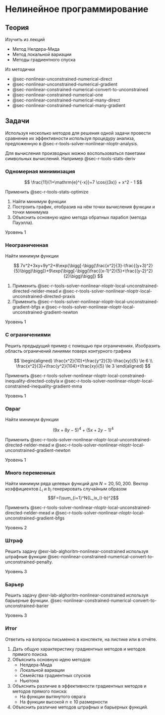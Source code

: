 # Нелинейное программирование {#sec-lab-alghorithm-nonlinear}

## Теория

Изучить из лекций

-   Метод Нелдера-Мида
-   Метод локальной вариации
-   Методы градиентного спуска

Из методички

-   @sec-nonlinear-unconstrained-numerical-direct
-   @sec-nonlinear-unconstrained-numerical-gradient
-   @sec-nonlinear-constrained-numerical-convert-to-unconstrained
-   @sec-nonlinear-constrained-numerical-one
-   @sec-nonlinear-constrained-numerical-many-direct
-   @sec-nonlinear-constrained-numerical-many-gradient


## Задачи

Используя несколько методов для решения одной задачи провести сравнение их эффективности используя процедуру анализа, предложенную в @sec-r-tools-solver-nonlinear-nloptr-analysis.

::: callout-tip
Для вычисления производных можно воспользоваться пакетами символьных вычислений. Например @sec-r-tools-stats-deriv
:::

:::: {#exr-lab-alghoritm-nonlinear-one-dim}
### Одномерная минимизация

$$
\frac{11}{1+\mathrm{e}^{-x}}+7 \cos{(3x)} + x^2 - 1
$$

Применить @sec-r-tools-stats-optimize

1.  Найти минимум функции
2.  Построить график, отобразив на нём точки вычисления функции и точки минимума
3.  Объяснить основную идею метода обратных парабол (метода Пауэлла).

::: {.callout-note appearance="minimal"}
Уровень 1
:::
::::

:::: {#exr-lab-alghoritm-nonlinear-unconstrained}
### Неограниченная

Найти минимум функции

$$
7x^2+3xy+9y^2+8\exp{\bigg[-\bigg(\frac{x^2}{3}-\frac{(y+3)^2}{5}\bigg)\bigg]}+9\exp{\bigg[-\bigg(\frac{(x-1)^2}{5}+\frac{(y-2)^2}{2}\bigg)\bigg]}
$$

1.  Применить @sec-r-tools-solver-nonlinear-nloptr-local-unconstrained-directed-nelder-mead и @sec-r-tools-solver-nonlinear-nloptr-local-unconstrained-directed-praxis
2.  Применить @sec-r-tools-solver-nonlinear-nloptr-local-unconstrained-gradient-bfgs и @sec-r-tools-solver-nonlinear-nloptr-local-unconstrained-gradient-newton

::: {.callout-note appearance="minimal"}
Уровень 1
:::
::::

:::: {#exr-lab-alghoritm-nonlinear-constrained}
### С ограничениями

Решить предыдущий пример с помощью при ограничениях. Изобразить область ограничений линиями поверх контурного графика

$$
\begin{aligned}
\frac{x^2}{10}+\frac{y^2}{3}-\frac{xy}{5} \le 6 \\
\frac{x^2}{3}+\frac{y^2}{104}+\frac{xy}{5} \le 3
\end{aligned}
$$

Применить @sec-r-tools-solver-nonlinear-nloptr-local-constrained-inequality-directed-cobyla и @sec-r-tools-solver-nonlinear-nloptr-local-constrained-inequality-gradient-mma

::: {.callout-note appearance="minimal"}
Уровень 1
:::
::::

:::: {#exr-lab-alghoritm-nonlinear-ravine}
### Овраг

Найти минимум функции

$$
(9x+8y-5)^4 + (5x+2y-1)^4
$$

Применить @sec-r-tools-solver-nonlinear-nloptr-local-unconstrained-directed-nelder-mead и @sec-r-tools-solver-nonlinear-nloptr-local-unconstrained-gradient-newton

::: {.callout-note appearance="minimal"}
Уровень 1
:::
::::

:::: {#exr-lab-alghoritm-nonlinear-high-order}
### Много переменных

Найти минимум ряда целевых функций для $N=20,50,200$. Вектор коэффициентов $L_i$ и $b_i$ генерировать случайным образом\
$$F=(\sum_{i=1}^N{L_ix_i}-b)^2$$

Применить @sec-r-tools-solver-nonlinear-nloptr-local-unconstrained-directed-nelder-mead и @sec-r-tools-solver-nonlinear-nloptr-local-unconstrained-gradient-bfgs

::: {.callout-note appearance="minimal"}
Уровень 2
:::
::::

:::: {#exr-lab-alghoritm-nonlinear-penalty}
### Штраф

Решить задачу @exr-lab-alghoritm-nonlinear-constrained используя штрафные функции @sec-nonlinear-constrained-numerical-convert-to-unconstrained-penalty.

::: {.callout-note appearance="minimal"}
Уровень 3
:::
::::

:::: {#exr-lab-alghoritm-nonlinear-barier}
### Барьер

Решить задачу @exr-lab-alghoritm-nonlinear-constrained используя барьерные функции. @sec-nonlinear-constrained-numerical-convert-to-unconstrained-barier

::: {.callout-note appearance="minimal"}
Уровень 3
:::
::::

:::: {#exr-lab-alghoritm-nonlinear-summary}
### Итог

::: callout-important
Ответить на вопросы письменно в конспекте, на листике или в отчёте.
:::

1.  Дать общую характеристику градиентных методов и методов прямого поиска.
2.  Объяснить основную идею методов:
    + Нелдера-Мида
    + Локальной вариации
    + Семейства градиентных спусков
    + Ньютона
3.  Объяснить различие в эффективности градиентных методов и методов прямого поиска:
    + На функции вытянутого оврага
    + На функции высокой $n\geq 10$ размерности
4.  Объяснить различие методов штрафных и барьерных функций.
::::